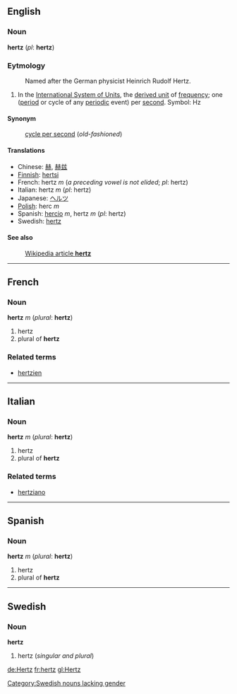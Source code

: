 ==English==
===Noun===
'''hertz''' (''pl'': '''hertz''')

===Eytmology===

:Named after the German physicist Heinrich Rudolf Hertz.

#In the [[International System of Units]], the [[derived unit]] of [[frequency]]; one ([[period]] or cycle of any [[periodic]] event) per [[second]].  Symbol: Hz

====Synonym====
:[[cycle per second]] (''old-fashioned'')

====Translations====
*Chinese: [[赫]], [[赫兹]]
*[[Finnish]]: [[hertsi]]
*French: hertz ''m'' (''a preceding vowel is not elided''; ''pl'': hertz)
*Italian: hertz ''m'' (''pl'': hertz)
*Japanese: [[ヘルツ]]
*[[Polish]]: herc ''m''
*Spanish: [[hercio]] ''m'', hertz ''m'' (''pl'': hertz)
*Swedish: [[hertz#Swedish|hertz]]

====See also====
:[[w:hertz|Wikipedia article '''hertz''']]

----

==French==
===Noun===
'''hertz''' ''m'' (''plural'': '''hertz''')

# hertz
# plural of '''hertz'''

===Related terms===
*[[hertzien]]

----

==Italian==
===Noun===
'''hertz''' ''m'' (''plural'': '''hertz''')

# hertz
# plural of '''hertz'''

===Related terms===
*[[hertziano]]

----

==Spanish==
===Noun===
'''hertz''' ''m'' (''plural'': '''hertz''')

# hertz
# plural of '''hertz'''
----
==Swedish==
===Noun===
'''hertz''' [[Category:Swedish nouns lacking gender]]

#hertz (''singular and plural'')

[[de:Hertz]]
[[fr:hertz]]
[[gl:Hertz]]